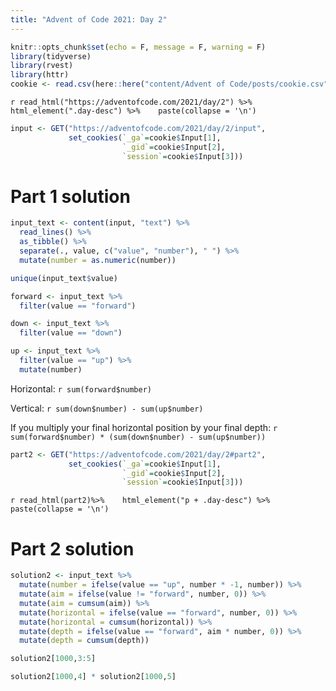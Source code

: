 ```yaml
---
title: "Advent of Code 2021: Day 2"
---
```

  
```r
knitr::opts_chunk$set(echo = F, message = F, warning = F)
library(tidyverse)
library(rvest)
library(httr)
cookie <- read.csv(here::here("content/Advent of Code/posts/cookie.csv"))
```

`r read_html("https://adventofcode.com/2021/day/2") %>% 
  html_element(".day-desc") %>% 
  paste(collapse = '\n') `

```r
input <- GET("https://adventofcode.com/2021/day/2/input", 
             set_cookies(`_ga`=cookie$Input[1], 
                         `_gid`=cookie$Input[2],
                         `session`=cookie$Input[3]))
```

# Part 1 solution
```r
input_text <- content(input, "text") %>% 
  read_lines() %>% 
  as_tibble() %>% 
  separate(., value, c("value", "number"), " ") %>% 
  mutate(number = as.numeric(number))

unique(input_text$value)
```

```r
forward <- input_text %>% 
  filter(value == "forward")

down <- input_text %>% 
  filter(value == "down") 

up <- input_text %>% 
  filter(value == "up") %>% 
  mutate(number)
```

Horizontal: `r sum(forward$number)`

Vertical: `r sum(down$number) - sum(up$number)`

If you multiply your final horizontal position by your final depth: `r sum(forward$number) * (sum(down$number) - sum(up$number))`

```r
part2 <- GET("https://adventofcode.com/2021/day/2#part2", 
             set_cookies(`_ga`=cookie$Input[1], 
                         `_gid`=cookie$Input[2],
                         `session`=cookie$Input[3]))
```

`r read_html(part2)%>% 
  html_element("p + .day-desc") %>% 
  paste(collapse = '\n')`

# Part 2 solution
```r
solution2 <- input_text %>% 
  mutate(number = ifelse(value == "up", number * -1, number)) %>% 
  mutate(aim = ifelse(value != "forward", number, 0)) %>% 
  mutate(aim = cumsum(aim)) %>% 
  mutate(horizontal = ifelse(value == "forward", number, 0)) %>% 
  mutate(horizontal = cumsum(horizontal)) %>% 
  mutate(depth = ifelse(value == "forward", aim * number, 0)) %>% 
  mutate(depth = cumsum(depth))

solution2[1000,3:5]

solution2[1000,4] * solution2[1000,5]
```
